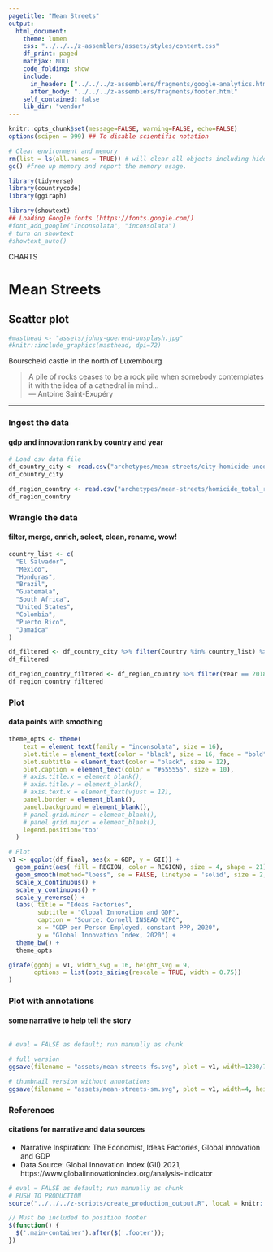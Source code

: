 ```yaml
---
pagetitle: "Mean Streets"
output:
  html_document:
    theme: lumen
    css: "../../../z-assemblers/assets/styles/content.css"
    df_print: paged
    mathjax: NULL
    code_folding: show
    include:
      in_header: ["../../../z-assemblers/fragments/google-analytics.html", "../../../z-assemblers/fragments/header.html"]
      after_body: "../../../z-assemblers/fragments/footer.html"
    self_contained: false
    lib_dir: "vendor"
---
```


```r

knitr::opts_chunk$set(message=FALSE, warning=FALSE, echo=FALSE)
options(scipen = 999) ## To disable scientific notation

# Clear environment and memory
rm(list = ls(all.names = TRUE)) # will clear all objects including hidden objects.
gc() #free up memory and report the memory usage.

library(tidyverse)
library(countrycode)
library(ggiraph)

library(showtext)
## Loading Google fonts (https://fonts.google.com/)
#font_add_google("Inconsolata", "inconsolata")
# turn on showtext
#showtext_auto()

```

<div class="activity">
CHARTS  
</div>

# Mean Streets
## Scatter plot

```r

#masthead <- "assets/johny-goerend-unsplash.jpg"
#knitr::include_graphics(masthead, dpi=72)

```

<div class="figure-text">Bourscheid castle in the north of Luxembourg</div>

> A pile of rocks ceases to be a rock pile when somebody contemplates it with the idea of a cathedral in mind...\
--- Antoine Saint-Exupéry\

***


### Ingest the data
#### gdp and innovation rank by country and year

```r

# Load csv data file
df_country_city <- read.csv("archetypes/mean-streets/city-homicide-unodc.csv", header = TRUE, stringsAsFactors = FALSE)
df_country_city

df_region_country <- read.csv("archetypes/mean-streets/homicide_total_rate_and_count-unodc.csv", header = TRUE, stringsAsFactors = FALSE)
df_region_country

```


### Wrangle the data
#### filter, merge, enrich, select, clean, rename, wow!


```r

country_list <- c(
  "El Salvador",
  "Mexico",
  "Honduras",
  "Brazil",
  "Guatemala",
  "South Africa",
  "United States",
  "Colombia",
  "Puerto Rico",
  "Jamaica"
)

df_filtered <- df_country_city %>% filter(Country %in% country_list) %>% filter(Unit == "Count")
df_filtered

df_region_country_filtered <- df_region_country %>% filter(Year == 2018)
df_region_country_filtered

```


### Plot
#### data points with smoothing


```r

theme_opts <- theme(
    text = element_text(family = "inconsolata", size = 16), 
    plot.title = element_text(color = "black", size = 16, face = "bold"),
    plot.subtitle = element_text(color = "black", size = 12),
    plot.caption = element_text(color = "#555555", size = 10),
    # axis.title.x = element_blank(),
    # axis.title.y = element_blank(),
    # axis.text.x = element_text(vjust = 12),
    panel.border = element_blank(),
    panel.background = element_blank(),
    # panel.grid.minor = element_blank(),
    # panel.grid.major = element_blank(),
    legend.position='top'
  )

# Plot
v1 <- ggplot(df_final, aes(x = GDP, y = GII)) + 
  geom_point(aes( fill = REGION, color = REGION), size = 4, shape = 21) +
  geom_smooth(method="loess", se = FALSE, linetype = 'solid', size = 2, color = '#82A0C2') + # "lm", "glm", "gam", "loess" 
  scale_x_continuous() +
  scale_y_continuous() +
  scale_y_reverse() +
  labs( title = "Ideas Factories",
        subtitle = "Global Innovation and GDP",
        caption = "Source: Cornell INSEAD WIPO",
        x = "GDP per Person Employed, constant PPP, 2020",
        y = "Global Innovation Index, 2020") +
  theme_bw() +
  theme_opts

girafe(ggobj = v1, width_svg = 16, height_svg = 9,
       options = list(opts_sizing(rescale = TRUE, width = 0.75))
)

```


### Plot with annotations
#### some narrative to help tell the story


```r



  
```



```r

# eval = FALSE as default; run manually as chunk

# full version
ggsave(filename = "assets/mean-streets-fs.svg", plot = v1, width=1280/72, height=720/72)

# thumbnail version without annotations
ggsave(filename = "assets/mean-streets-sm.svg", plot = v1, width=4, height=2.25)

```


### References
#### citations for narrative and data sources

* Narrative Inspiration: The Economist, Ideas Factories, Global innovation and GDP
* Data Source: Global Innovation Index (GII) 2021, https://www.globalinnovationindex.org/analysis-indicator


```r

# eval = FALSE as default; run manually as chunk
# PUSH TO PRODUCTION
source("../../../z-scripts/create_production_output.R", local = knitr::knit_global())

```



```js

// Must be included to position footer
$(function() {
  $('.main-container').after($('.footer'));
})

```

